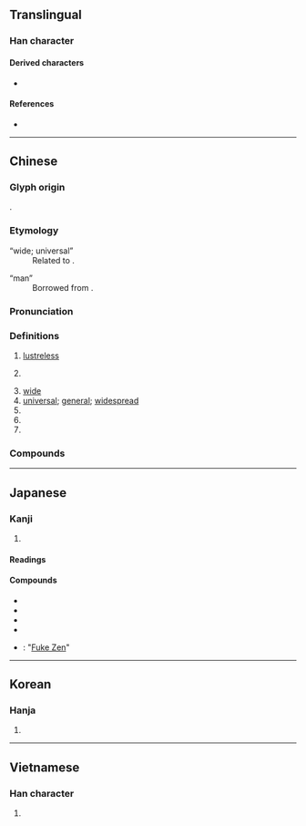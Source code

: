{{also|晋}}
{{character info}}
==Translingual==
{{stroke order|type=bw|strokes=13}}

===Han character===
{{Han char|rn=72|rad=日|as=08|sn=12|four=80601|canj=TCA|ids=⿱並日}}

====Derived characters====
* {{l|mul|[[譜]]/[[谱]], [[鐠]]/[[镨]], [[䲕]]/[[𬶴]], [[潽]], [[𠽾]], [[𡐭]], [[𡡝]], [[𢢏]], [[𣚴]], [[𤩓]], [[𪾿]], [[𥐅]], [[𦡮]], [[𧑹]], [[𫌑]], [[𦏏]], [[氆]], [[𠒻]], [[𧾃]], [[𪨟]], [[𥐄]], [[𡚈]], [[㠮]], [[𣯽]], [[𣌞]]}}

====References====
* {{Han ref|kx=0496.290|dkj=13982|dj=0862.120|hdz=21521.020|uh=666E|ud=26222|bh=B4B6|bd=46262}}

----

==Chinese==
{{zh-forms}}

===Glyph origin===
{{Han etym}}
{{Han compound|並|日|t2=sun|ls=ic}}.

===Etymology===
; “wide; universal”
: Related to {{och-l|溥|id=1}}.

; “man”
: Borrowed from {{bor|zh|bo|པོ}}.

===Pronunciation===
{{zh-pron
|m=pǔ
|m-s=
|c=pou2
|c-t=
|g=
|h=pfs=phû/phú
|j=
|mb=
|md=puō
|mn=phó͘
|mn-t=pou2
|w=2phu
|x=
|mc=y
|oc=y
|cat=a,pn,n
}}

===Definitions===
{{zh-hanzi}}

# {{lb|zh|of [[sun]]}} [[lustreless]]
# {{lb|zh|obsolete}} {{n-g|[[word|Word]] for “[[adult]] [[man]]” in the [[Tibetan]] [[language]].}}
# [[wide]]
# [[universal]]; [[general]]; [[widespread]]
# {{zh-short|普通話}}
# {{zh-short|普魯士}}
# {{surname|zh}}

===Compounds===
{{zh-der|普遍|普通|普洱|公普|慈航普渡|吉普女郎|吉普車|安普|人口普查|中元普渡|吉普賽|普法宗|普渡河|普濟群生|普魯士藍|普渡|普陀|拜普魯斯|普濟寺|普汎|普請|普奧同盟|普濟眾生|普通人|旁遮普|普通法|普利龍|普賢|普通名詞|普魯士|普光|普通股|普曜經|普氾|普珥日|普及率|普通護照|普鼕鼕|普通郵票|普天同慶|普寂|普通選舉|政治波普|普庵咒|普同文化|普獎|普考|普法戰爭|普通考試|普碌碌|普遍性|普天共友|普米族|普通話|普及教育|普魯卡因|普及本|普羅文學|普普通通|普告|普救寺|普普藝術|普通車|戶口普查|普洱茶|樂普|普渡眾生|普天之下|普天下|普門品|普選|普天率土|普浹|普救|普法|普陀山|普度眾生|普通教育|歐普藝術|普降甘霖|普遍級|普通病房|普通地圖|普通利息|普羅|普立茲獎|普查|普庵老祖|普度|普奧戰爭|普及|普米語|普照|贊普|開普威得|高普考|賽普勒斯|雪夜訪普|開普敦|藍普燈|諾普蘭|菲洛普環|陽光普照|普化|羅克斯普林|斯里賈亞瓦德納普拉科特|因弗基普|斯普特尼克|普寧|山普魯|普恰克其|岳普湖|普適|澤普}}

----

==Japanese==

===Kanji===
{{ja-kanji|grade=c|rs=日08}}

# {{rfdef|ja|sort=日08}}

====Readings====
{{ja-readings
|goon=ふ
|kanon=ほ
|kun=あまね-し
}}

====Compounds====
* {{ja-r|普%通|ふ%つう|gloss=ordinary}}
* {{ja-r|普%及|ふ%きゅう|gloss=spread}}
* {{ja-r|普%段|ふ%だん|gloss=usual}}
* {{ja-r|普%遍|ふ%へん|gloss=ubiquitous}}
* {{ja-r|普%化%禅|ふ%け%ぜん}}: "[[Fuke Zen]]"

----

==Korean==

===Hanja===
{{ko-hanja|hangeul=보|eumhun=|mr=po|y=po}}

# {{rfdef|ko|sort=日08}}

----

==Vietnamese==

===Han character===
{{vi-hantu|[[phổ]], [[phơ]]|rs=日08}}

# {{rfdef|vi|sort=日08}}